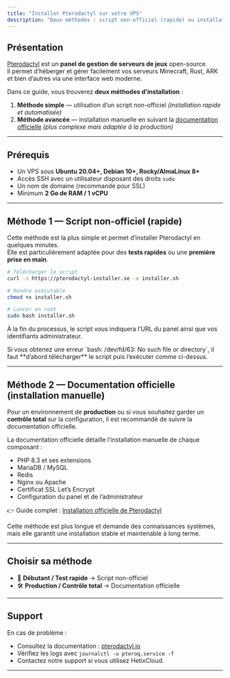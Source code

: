 ```yaml
---
title: "Installer Pterodactyl sur votre VPS"
description: "Deux méthodes : script non-officiel (rapide) ou installation manuelle officielle (production)."
---
```


## Présentation

[Pterodactyl](https://pterodactyl.io) est un **panel de gestion de serveurs de jeux** open-source.  
Il permet d’héberger et gérer facilement vos serveurs Minecraft, Rust, ARK et bien d’autres via une interface web moderne.

Dans ce guide, vous trouverez **deux méthodes d’installation** :

1. **Méthode simple** — utilisation d’un script non-officiel *(installation rapide et automatisée)*  
2. **Méthode avancée** — installation manuelle en suivant la [documentation officielle](https://pterodactyl.io/panel/1.0/getting_started.html) *(plus complexe mais adaptée à la production)*

---

## Prérequis

- Un VPS sous **Ubuntu 20.04+, Debian 10+, Rocky/AlmaLinux 8+**  
- Accès SSH avec un utilisateur disposant des droits `sudo`  
- Un nom de domaine (recommandé pour SSL)  
- Minimum **2 Go de RAM / 1 vCPU**

---

## Méthode 1 — Script non-officiel (rapide)

Cette méthode est la plus simple et permet d’installer Pterodactyl en quelques minutes.  
Elle est particulièrement adaptée pour des **tests rapides** ou une **première prise en main**.

```bash
# Télécharger le script
curl -s https://pterodactyl-installer.se -o installer.sh

# Rendre exécutable
chmod +x installer.sh

# Lancer en root
sudo bash installer.sh
```

À la fin du processus, le script vous indiquera l’URL du panel ainsi que vos identifiants administrateur.

<Tip>
Si vous obtenez une erreur `bash: /dev/fd/63: No such file or directory`,  
il faut **d’abord télécharger** le script puis l’exécuter comme ci-dessus.
</Tip>

---

## Méthode 2 — Documentation officielle (installation manuelle)

Pour un environnement de **production** ou si vous souhaitez garder un **contrôle total** sur la configuration, il est recommandé de suivre la documentation officielle.  

La documentation officielle détaille l’installation manuelle de chaque composant :  
- PHP 8.3 et ses extensions  
- MariaDB / MySQL  
- Redis  
- Nginx ou Apache  
- Certificat SSL Let’s Encrypt  
- Configuration du panel et de l’administrateur  

👉 Guide complet : [Installation officielle de Pterodactyl](https://pterodactyl.io/panel/1.0/getting_started.html)

<Note>
Cette méthode est plus longue et demande des connaissances systèmes,  
mais elle garantit une installation stable et maintenable à long terme.
</Note>

---

## Choisir sa méthode

- 🚀 **Débutant / Test rapide** → Script non-officiel  
- 🛠️ **Production / Contrôle total** → Documentation officielle  

---

## Support

En cas de problème :  
- Consultez la documentation : [pterodactyl.io](https://pterodactyl.io)  
- Vérifiez les logs avec `journalctl -u pteroq.service -f`  
- Contactez notre support si vous utilisez HetixCloud.

---
